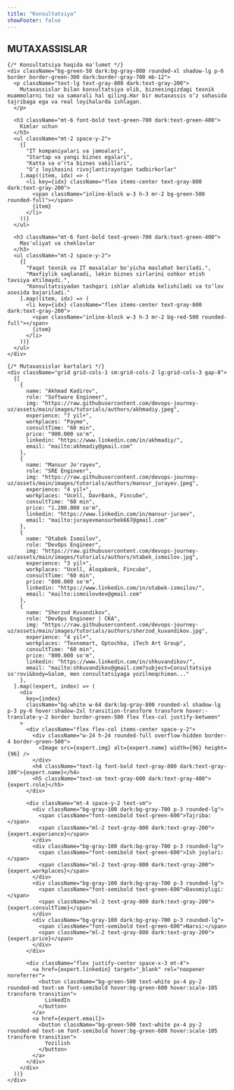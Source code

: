 ```yaml
---
title: "Konsultatsiya"
showFooter: false
---
```



<section className="py-12">
  <div className="max-w-7xl mx-auto px-4">
    <h2 className="text-center text-2xl sm:text-4xl font-extrabold text-gray-800 dark:text-white mb-12">
      MUTAXASSISLAR
    </h2>

    {/* Konsultatsiya haqida ma'lumot */}
    <div className="bg-green-50 dark:bg-gray-800 rounded-xl shadow-lg p-6 border border-green-300 dark:border-gray-700 mb-12">
      <p className="text-lg text-gray-800 dark:text-gray-200">
        Mutaxassislar bilan konsultatsiya olib, biznesingizdagi texnik muammolarni tez va samarali hal qiling.Har bir mutaxassis o‘z sohasida tajribaga ega va real loyihalarda ishlagan.
      </p>

      <h3 className="mt-6 font-bold text-green-700 dark:text-green-400">
        Kimlar uchun
      </h3>
      <ul className="mt-2 space-y-2">
        {[
          "IT kompaniyalari va jamoalari",
          "Startap va yangi biznes egalari",
          "Katta va o‘rta biznes vakillari",
          "O‘z loyihasini rivojlantirayotgan tadbirkorlar"
        ].map((item, idx) => (
          <li key={idx} className="flex items-center text-gray-800 dark:text-gray-200">
            <span className="inline-block w-3 h-3 mr-2 bg-green-500 rounded-full"></span>
            {item}
          </li>
        ))}
      </ul>

      <h3 className="mt-6 font-bold text-green-700 dark:text-green-400">
        Mas'uliyat va cheklovlar
      </h3>
      <ul className="mt-2 space-y-2">
        {[
          "Faqat texnik va IT masalalar bo‘yicha maslahat beriladi.",
          "Maxfiylik saqlanadi, lekin biznes sirlarini oshkor etish tavsiya etilmaydi.",
          "Konsultatsiyadan tashqari ishlar alohida kelishiladi va to‘lov asosida bajariladi."
        ].map((item, idx) => (
          <li key={idx} className="flex items-center text-gray-800 dark:text-gray-200">
            <span className="inline-block w-3 h-3 mr-2 bg-red-500 rounded-full"></span>
            {item}
          </li>
        ))}
      </ul>
    </div>

    {/* Mutaxassislar kartalari */}
    <div className="grid grid-cols-1 sm:grid-cols-2 lg:grid-cols-3 gap-8">
      {[
        {
          name: "Akhmad Kadirov",
          role: "Software Engineer",
          img: "https://raw.githubusercontent.com/devops-journey-uz/assets/main/images/tutorials/authors/akhmadiy.jpeg",
          experience: "7 yil+",
          workplaces: "Payme",
          consultTime: "60 min",
          price: "900.000 so'm",
          linkedin: "https://www.linkedin.com/in/akhmadiy/",
          email: "mailto:akhmadiy@gmail.com"
        },
        {
          name: "Mansur Jo'rayev",
          role: "SRE Engineer",
          img: "https://raw.githubusercontent.com/devops-journey-uz/assets/main/images/tutorials/authors/mansur_jurayev.jpeg",
          experience: "4 yil+",
          workplaces: "Ucell, DavrBank, Fincube",
          consultTime: "60 min",
          price: "1.200.000 so'm",
          linkedin: "https://www.linkedin.com/in/mansur-juraev",
          email: "mailto:jurayevmansurbek667@gmail.com"
        },
        {
          name: "Otabek Ismoilov",
          role: "DevOps Engineer",
          img: "https://raw.githubusercontent.com/devops-journey-uz/assets/main/images/tutorials/authors/otabek_ismoilov.jpg",
          experience: "3 yil+",
          workplaces: "Ucell, Aloqabank, Fincube",
          consultTime: "60 min",
          price: "800.000 so'm",
          linkedin: "https://www.linkedin.com/in/otabek-ismoilov/",
          email: "mailto:ismoilovdev@gmail.com"
        },
        {
          name: "Sherzod Kuvandikov",
          role: "DevOps Engineer | CKA",
          img: "https://raw.githubusercontent.com/devops-journey-uz/assets/main/images/tutorials/authors/sherzod_kuvandikov.jpg",
          experience: "4 yil+",
          workplaces: "Texnomart, Optochka, iTech Art Group",
          consultTime: "60 min",
          price: "800.000 so'm",
          linkedin: "https://www.linkedin.com/in/shkuvandikov/",
          email: "mailto:shkuvandikov@gmail.com?subject=Consultatsiya so'rovi&body=Salom, men consultatsiyaga yozilmoqchiman..."
        },
      ].map((expert, index) => (
        <div
          key={index}
          className="bg-white w-64 dark:bg-gray-800 rounded-xl shadow-lg p-3 py-6 hover:shadow-2xl transition-transform transform hover:-translate-y-2 border border-green-500 flex flex-col justify-between"
        >
          <div className="flex flex-col items-center space-y-2">
            <div className="w-24 h-24 rounded-full overflow-hidden border-4 border-green-500">
              <Image src={expert.img} alt={expert.name} width={96} height={96} />
            </div>
            <h4 className="text-lg font-bold text-gray-800 dark:text-gray-100">{expert.name}</h4>
            <h5 className="text-sm text-gray-600 dark:text-gray-400">{expert.role}</h5>
          </div>

          <div className="mt-4 space-y-2 text-sm">
            <div className="bg-gray-100 dark:bg-gray-700 p-3 rounded-lg">
              <span className="font-semibold text-green-600">Tajriba:</span>
              <span className="ml-2 text-gray-800 dark:text-gray-200">{expert.experience}</span>
            </div>
            <div className="bg-gray-100 dark:bg-gray-700 p-3 rounded-lg">
              <span className="font-semibold text-green-600">Ish joylari:</span>
              <span className="ml-2 text-gray-800 dark:text-gray-200">{expert.workplaces}</span>
            </div>
            <div className="bg-gray-100 dark:bg-gray-700 p-3 rounded-lg">
              <span className="font-semibold text-green-600">Davomiyligi:</span>
              <span className="ml-2 text-gray-800 dark:text-gray-200">{expert.consultTime}</span>
            </div>
            <div className="bg-gray-100 dark:bg-gray-700 p-3 rounded-lg">
              <span className="font-semibold text-green-600">Narxi:</span>
              <span className="ml-2 text-gray-800 dark:text-gray-200">{expert.price}</span>
            </div>
          </div>

          <div className="flex justify-center space-x-3 mt-4">
            <a href={expert.linkedin} target="_blank" rel="noopener noreferrer">
              <button className="bg-green-500 text-white px-4 py-2 rounded-md text-sm font-semibold hover:bg-green-600 hover:scale-105 transform transition">
                LinkedIn
              </button>
            </a>
            <a href={expert.email}>
              <button className="bg-green-500 text-white px-4 py-2 rounded-md text-sm font-semibold hover:bg-green-600 hover:scale-105 transform transition">
                Yozilish
              </button>
            </a>
          </div>
        </div>
      ))}
    </div>
  </div>
</section>